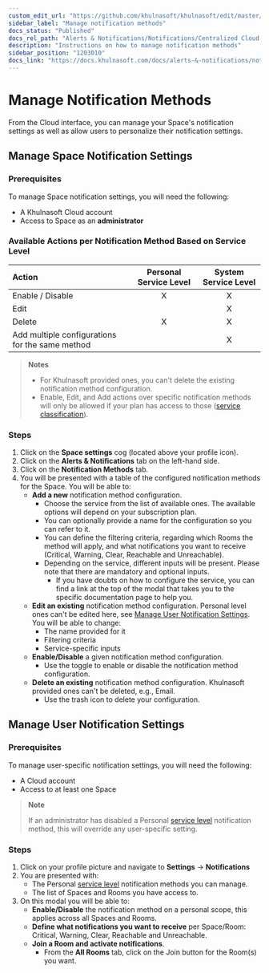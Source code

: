 ```yaml
---
custom_edit_url: "https://github.com/khulnasoft/khulnasoft/edit/master/docs/alerts-and-notifications/notifications/centralized-cloud-notifications/manage-notification-methods.md"
sidebar_label: "Manage notification methods"
docs_status: "Published"
docs_rel_path: "Alerts & Notifications/Notifications/Centralized Cloud Notifications"
description: "Instructions on how to manage notification methods"
sidebar_position: "1203010"
docs_link: "https://docs.khulnasoft.com/docs/alerts-&-notifications/notifications/centralized-cloud-notifications/manage-notification-methods"
---
```


# Manage Notification Methods

From the Cloud interface, you can manage your Space's notification settings as well as allow users to personalize their notification settings.

## Manage Space Notification Settings

### Prerequisites

To manage Space notification settings, you will need the following:

- A Khulnasoft Cloud account
- Access to Space as an **administrator**

### Available Actions per Notification Method Based on Service Level

| **Action**                                      | **Personal Service Level** | **System Service Level** |
|:------------------------------------------------|:--------------------------:|:------------------------:|
| Enable / Disable                                |             X              |            X             |
| Edit                                            |                            |            X             |
| Delete                                          |             X              |            X             |
| Add multiple configurations for the same method |                            |            X             |

> **Notes**
>
> - For Khulnasoft provided ones, you can't delete the existing notification method configuration.
> - Enable, Edit, and Add actions over specific notification methods will only be allowed if your plan has access to those ([service classification](/docs/alerts-&-notifications/notifications/centralized-cloud-notifications/centralized-cloud-notifications-reference#service-classification)).

### Steps

1. Click on the **Space settings** cog (located above your profile icon).
2. Click on the **Alerts & Notifications** tab on the left-hand side.
3. Click on the **Notification Methods** tab.
4. You will be presented with a table of the configured notification methods for the Space. You will be able to:
    - **Add a new** notification method configuration.
        - Choose the service from the list of available ones. The available options will depend on your subscription plan.
        - You can optionally provide a name for the configuration so you can refer to it.
        - You can define the filtering criteria, regarding which Rooms the method will apply, and what notifications you want to receive (Critical, Warning, Clear, Reachable and Unreachable).
        - Depending on the service, different inputs will be present. Please note that there are mandatory and optional inputs.
            - If you have doubts on how to configure the service, you can find a link at the top of the modal that takes you to the specific documentation page to help you.
    - **Edit an existing** notification method configuration. Personal level ones can't be edited here, see [Manage User Notification Settings](#manage-user-notification-settings). You will be able to change:
        - The name provided for it
        - Filtering criteria
        - Service-specific inputs
    - **Enable/Disable** a given notification method configuration.
        - Use the toggle to enable or disable the notification method configuration.
    - **Delete an existing** notification method configuration. Khulnasoft provided ones can't be deleted, e.g., Email.
        - Use the trash icon to delete your configuration.

## Manage User Notification Settings

### Prerequisites

To manage user-specific notification settings, you will need the following:

- A Cloud account
- Access to at least one Space

> **Note**
>
> If an administrator has disabled a Personal [service level](/docs/alerts-&-notifications/notifications/centralized-cloud-notifications/centralized-cloud-notifications-reference#service-level) notification method, this will override any user-specific setting.

### Steps

1. Click on your profile picture and navigate to **Settings** -> **Notifications**
2. You are presented with:
    - The Personal [service level](/docs/alerts-&-notifications/notifications/centralized-cloud-notifications/centralized-cloud-notifications-reference#service-level) notification methods you can manage.
    - The list of Spaces and Rooms you have access to.
3. On this modal you will be able to:
    - **Enable/Disable** the notification method on a personal scope, this applies across all Spaces and Rooms.
    - **Define what notifications you want to receive** per Space/Room: Critical, Warning, Clear, Reachable and Unreachable.
    - **Join a Room and activate notifications**.
        - From the **All Rooms** tab, click on the Join button for the Room(s) you want.
